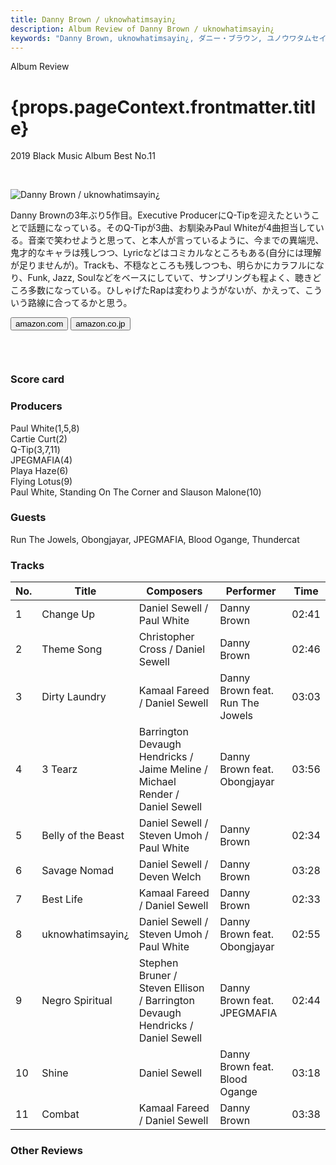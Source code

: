 ```yaml
---
title: Danny Brown / uknowhatimsayin¿
description: Album Review of Danny Brown / uknowhatimsayin¿
keywords: "Danny Brown, uknowhatimsayin¿, ダニー・ブラウン, ユノウワタムセイン¿, ユノウワタムセイン"
---
```






<p className="largeP">Album Review</p>
<h1 className="h1--no--margin">{props.pageContext.frontmatter.title}</h1>
<p className="largeP">
  <Link to="/best50/2019/">2019 Black Music Album Best No.11</Link>
</p>

<br/>
<Row  className="image-card-group">
	<Column colMd={"3"} colLg={"4"} noGutterMdLeft="">
       <ImageCard>

![Danny Brown / uknowhatimsayin¿ ](../../images/cd/dannybrown4L.jpg)

</ImageCard>
	</Column>
	<Column colMd={"4"} colLg={"8"} noGutterMdLeft="">
		<p>
			Danny Brownの3年ぶり5作目。Executive ProducerにQ-Tipを迎えたということで話題になっている。そのQ-Tipが3曲、お馴染みPaul Whiteが4曲担当している。音楽で笑わせようと思って、と本人が言っているように、今までの異端児、鬼才的なキャラは残しつつ、Lyricなどはコミカルなところもある(自分には理解が足りませんが)。Trackも、不穏なところも残しつつも、明らかにカラフルになり、Funk, Jazz, Soulなどをベースにしていて、サンプリングも程よく、聴きどころ多数になっている。ひしゃげたRapは変わりようがないが、かえって、こういう路線に合ってるかと思う。
		</p>
		<div>
	  <Button className="button-right-mergin"  href="https://amzn.to/3eHNAI7" kind="primary" size="small" renderIcon={ArrowUpRight24}>
      amazon.com
    </Button>
    <Button className="button-right-mergin"  href="https://amzn.to/3eGnXr7" kind="secondary" size="small" renderIcon={ArrowUpRight24}>
      amazon.co.jp
    </Button>
		</div>
		<a style="display:inline-block;overflow:hidden;background:url(https://linkmaker.itunes.apple.com/ja-jp/lockup.svg?releaseDate=2019-11-22&kind=album&bubble=apple_music&style=mono-black) no-repeat;width:180px;height:45px;" href="https://geo.music.apple.com/jp/album/uknowhatimsayin/1477589375?mt=1&app=music&ls=1&at=11lcug"></a>
		</Column>
</Row>
<Row >
	<Column colMd={"4"} colLg={"4"} noGutterMdLeft="">
		<div>
    	<h3>Score card</h3>
			<SliderJS1 value="1" />
    	<SliderJS2 value="2" />
			<SliderJS3 value="2" />
    	<SliderJS4 value="9" />
		</div>
	</Column>
	<Column colMd={"8"} colLg={"8"} noGutterMdLeft="">
		<div>
			<h3>Producers</h3>
			<p>
				Paul White(1,5,8)
				<br/>Cartie Curt(2)
				<br/>Q-Tip(3,7,11)
				<br/>JPEGMAFIA(4)
				<br/>Playa Haze(6)
				<br/>Flying Lotus(9)
				<br/>Paul White, Standing On The Corner and Slauson Malone(10)
			</p>
			<h3>Guests</h3>
			<p>
				Run The Jowels, Obongjayar, JPEGMAFIA, Blood Ogange, Thundercat
			</p>
		</div>
	</Column>
</Row>

<h3>Tracks</h3>

| No. | Title              | Composers                                                                      | Performer                        | Time  |
| --- | ------------------ | ------------------------------------------------------------------------------ | -------------------------------- | ----- |
| 1   | Change Up          | Daniel Sewell / Paul White                                                     | Danny Brown                      | 02:41 |
| 2   | Theme Song         | Christopher Cross / Daniel Sewell                                              | Danny Brown                      | 02:46 |
| 3   | Dirty Laundry      | Kamaal Fareed / Daniel Sewell                                                  | Danny Brown feat. Run The Jowels | 03:03 |
| 4   | 3 Tearz            | Barrington Devaugh Hendricks / Jaime Meline / Michael Render / Daniel Sewell   | Danny Brown feat. Obongjayar     | 03:56 |
| 5   | Belly of the Beast | Daniel Sewell / Steven Umoh / Paul White                                       | Danny Brown                      | 02:34 |
| 6   | Savage Nomad       | Daniel Sewell / Deven Welch                                                    | Danny Brown                      | 03:28 |
| 7   | Best Life          | Kamaal Fareed / Daniel Sewell                                                  | Danny Brown                      | 02:33 |
| 8   | uknowhatimsayin¿   | Daniel Sewell / Steven Umoh / Paul White                                       | Danny Brown feat. Obongjayar     | 02:55 |
| 9   | Negro Spiritual    | Stephen Bruner / Steven Ellison / Barrington Devaugh Hendricks / Daniel Sewell | Danny Brown feat. JPEGMAFIA      | 02:44 |
| 10  | Shine              | Daniel Sewell                                                                  | Danny Brown feat. Blood Ogange   | 03:18 |
| 11  | Combat             | Kamaal Fareed / Daniel Sewell                                                  | Danny Brown                      | 03:38 |

<h3>Other Reviews</h3>

<Row>
  <Column colMd={3} colLg={3} noGutterMdLeft>
    <Review1 />
  </Column>
</Row>
